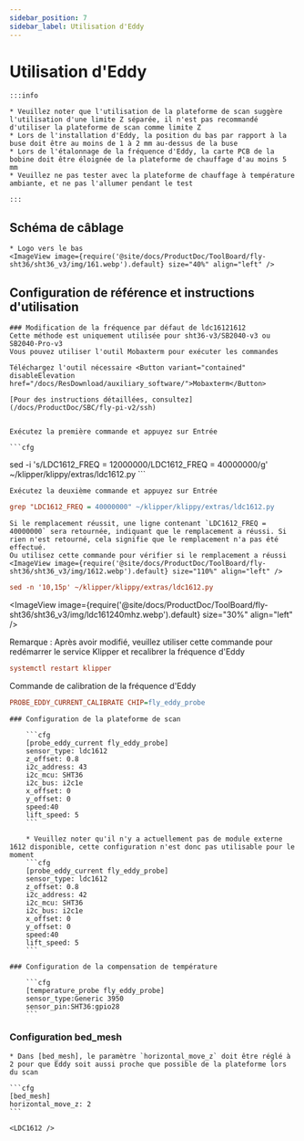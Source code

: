 ```yaml
---
sidebar_position: 7
sidebar_label: Utilisation d'Eddy
---
```




# Utilisation d'Eddy

    :::info

    * Veuillez noter que l'utilisation de la plateforme de scan suggère l'utilisation d'une limite Z séparée, il n'est pas recommandé d'utiliser la plateforme de scan comme limite Z
    * Lors de l'installation d'Eddy, la position du bas par rapport à la buse doit être au moins de 1 à 2 mm au-dessus de la buse
    * Lors de l'étalonnage de la fréquence d'Eddy, la carte PCB de la bobine doit être éloignée de la plateforme de chauffage d'au moins 5 mm
    * Veuillez ne pas tester avec la plateforme de chauffage à température ambiante, et ne pas l'allumer pendant le test

    :::


## Schéma de câblage

    * Logo vers le bas
    <ImageView image={require('@site/docs/ProductDoc/ToolBoard/fly-sht36/sht36_v3/img/161.webp').default} size="40%" align="left" />


## Configuration de référence et instructions d'utilisation
   
    ### Modification de la fréquence par défaut de ldc16121612
    Cette méthode est uniquement utilisée pour sht36-v3/SB2040-v3 ou SB2040-Pro-v3
    Vous pouvez utiliser l'outil Mobaxterm pour exécuter les commandes
    
    Téléchargez l'outil nécessaire <Button variant="contained" disableElevation href="/docs/ResDownload/auxiliary_software/">Mobaxterm</Button>
    
    [Pour des instructions détaillées, consultez](/docs/ProductDoc/SBC/fly-pi-v2/ssh)


    Exécutez la première commande et appuyez sur Entrée

    ```cfg
sed -i 's/LDC1612_FREQ = 12000000/LDC1612_FREQ = 40000000/g' ~/klipper/klippy/extras/ldc1612.py
    ```

    Exécutez la deuxième commande et appuyez sur Entrée
  ```cfg
grep "LDC1612_FREQ = 40000000" ~/klipper/klippy/extras/ldc1612.py
  ```
    Si le remplacement réussit, une ligne contenant `LDC1612_FREQ = 40000000` sera retournée, indiquant que le remplacement a réussi. Si rien n'est retourné, cela signifie que le remplacement n'a pas été effectué.
    Ou utilisez cette commande pour vérifier si le remplacement a réussi
    <ImageView image={require('@site/docs/ProductDoc/ToolBoard/fly-sht36/sht36_v3/img/1612.webp').default} size="110%" align="left" />
```cfg
sed -n '10,15p' ~/klipper/klippy/extras/ldc1612.py
```
   <ImageView image={require('@site/docs/ProductDoc/ToolBoard/fly-sht36/sht36_v3/img/ldc161240mhz.webp').default} size="30%" align="left" />

   Remarque : Après avoir modifié, veuillez utiliser cette commande pour redémarrer le service Klipper et recalibrer la fréquence d'Eddy
   ```cfg
   systemctl restart klipper
   ```
   Commande de calibration de la fréquence d'Eddy
   ```cfg
   PROBE_EDDY_CURRENT_CALIBRATE CHIP=fly_eddy_probe
   ```


    ### Configuration de la plateforme de scan

        ```cfg
        [probe_eddy_current fly_eddy_probe]
        sensor_type: ldc1612
        z_offset: 0.8
        i2c_address: 43
        i2c_mcu: SHT36
        i2c_bus: i2c1e
        x_offset: 0
        y_offset: 0
        speed:40
        lift_speed: 5
        ```

        * Veuillez noter qu'il n'y a actuellement pas de module externe 1612 disponible, cette configuration n'est donc pas utilisable pour le moment
        ```cfg
        [probe_eddy_current fly_eddy_probe]
        sensor_type: ldc1612
        z_offset: 0.8
        i2c_address: 42
        i2c_mcu: SHT36
        i2c_bus: i2c1e
        x_offset: 0
        y_offset: 0
        speed:40
        lift_speed: 5
        ```

    ### Configuration de la compensation de température

        ```cfg
        [temperature_probe fly_eddy_probe]
        sensor_type:Generic 3950
        sensor_pin:SHT36:gpio28
        ```

### Configuration bed_mesh

    * Dans [bed_mesh], le paramètre `horizontal_move_z` doit être réglé à 2 pour que Eddy soit aussi proche que possible de la plateforme lors du scan

    ```cfg
    [bed_mesh]
    horizontal_move_z: 2
    ```

    <LDC1612 />
